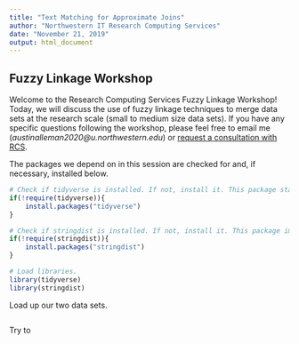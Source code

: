 ```yaml
---
title: "Text Matching for Approximate Joins"
author: "Northwestern IT Research Computing Services"
date: "November 21, 2019"
output: html_document
---
```


## Fuzzy Linkage Workshop

Welcome to the Research Computing Services Fuzzy Linkage Workshop! Today, we will discuss the use of fuzzy linkage techniques to merge data sets at the research scale (small to medium size data sets). If you have any specific questions following the workshop, please feel free to email me (*austinalleman2020\@u.northwestern.edu*) or [request a consultation with RCS](https://www.it.northwestern.edu/service-catalog/research/data-services/data-science.html).

The packages we depend on in this session are checked for and, if necessary, installed below.

```r
# Check if tidyverse is installed. If not, install it. This package standardizes a wide variety of data manipulation and modeling packages.
if(!require(tidyverse)){
    install.packages("tidyverse")
}

# Check if stringdist is installed. If not, install it. This package implements string distance/similarity metrics, and offers join functions using these metrics.
if(!require(stringdist)){
    install.packages("stringdist")
}

# Load libraries.
library(tidyverse)
library(stringdist)
```

Load up our two data sets.

```r

```

Try to 